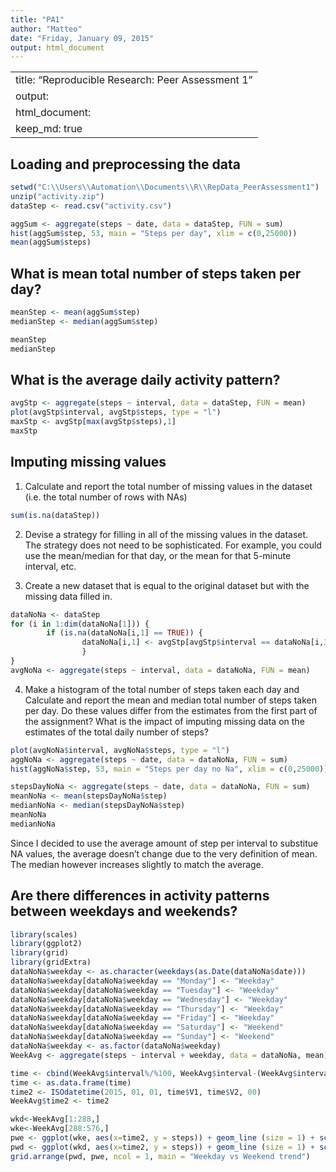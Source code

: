 ```yaml
---
title: "PA1"
author: "Matteo"
date: "Friday, January 09, 2015"
output: html_document
---
```


---
title: "Reproducible Research: Peer Assessment 1"
output: 
  html_document:
    keep_md: true
---


## Loading and preprocessing the data

``` r
setwd("C:\\Users\\Automation\\Documents\\R\\RepData_PeerAssessment1")
unzip("activity.zip")
dataStep <- read.csv("activity.csv")

aggSum <- aggregate(steps ~ date, data = dataStep, FUN = sum)
hist(aggSum$step, 53, main = "Steps per day", xlim = c(0,25000))
mean(aggSum$steps)

```


## What is mean total number of steps taken per day?
``` r
meanStep <- mean(aggSum$step)
medianStep <- median(aggSum$step)

meanStep
medianStep
```


## What is the average daily activity pattern?
``` r
avgStp <- aggregate(steps ~ interval, data = dataStep, FUN = mean)
plot(avgStp$interval, avgStp$steps, type = "l")
maxStp <- avgStp[max(avgStp$steps),1]
maxStp
```

## Imputing missing values
1. Calculate and report the total number of missing values in the dataset
(i.e. the total number of rows with NAs)
``` r
sum(is.na(dataStep))

```

2. Devise a strategy for filling in all of the missing values in the dataset. The
strategy does not need to be sophisticated. For example, you could use
the mean/median for that day, or the mean for that 5-minute interval, etc.


3. Create a new dataset that is equal to the original dataset but with the
missing data filled in.
``` r
dataNoNa <- dataStep
for (i in 1:dim(dataNoNa[1])) {
        if (is.na(dataNoNa[i,1] == TRUE)) {
                dataNoNa[i,1] <- avgStp[avgStp$interval == dataNoNa[i,3],2]
                }
}
avgNoNa <- aggregate(steps ~ interval, data = dataNoNa, FUN = mean)
```

4. Make a histogram of the total number of steps taken each day and Calculate
and report the mean and median total number of steps taken per day. Do
these values differ from the estimates from the first part of the assignment?
What is the impact of imputing missing data on the estimates of the total
daily number of steps?
```r
plot(avgNoNa$interval, avgNoNa$steps, type = "l")
aggNoNa <- aggregate(steps ~ date, data = dataNoNa, FUN = sum)
hist(aggNoNa$step, 53, main = "Steps per day no Na", xlim = c(0,25000))

stepsDayNoNa <- aggregate(steps ~ date, data = dataNoNa, FUN = sum)
meanNoNa <- mean(stepsDayNoNa$step)
medianNoNa <- median(stepsDayNoNa$step)
meanNoNa
medianNoNa

```


Since I decided to use the average amount of step per interval to substitue NA 
values, the average doesn't change due to the very definition of mean. The 
median however increases slightly to match the average.  

## Are there differences in activity patterns between weekdays and weekends?
```r
library(scales)
library(ggplot2)
library(grid)
library(gridExtra)
dataNoNa$weekday <- as.character(weekdays(as.Date(dataNoNa$date)))
dataNoNa$weekday[dataNoNa$weekday == "Monday"] <- "Weekday"
dataNoNa$weekday[dataNoNa$weekday == "Tuesday"] <- "Weekday"
dataNoNa$weekday[dataNoNa$weekday == "Wednesday"] <- "Weekday"
dataNoNa$weekday[dataNoNa$weekday == "Thursday"] <- "Weekday"
dataNoNa$weekday[dataNoNa$weekday == "Friday"] <- "Weekday"
dataNoNa$weekday[dataNoNa$weekday == "Saturday"] <- "Weekend"
dataNoNa$weekday[dataNoNa$weekday == "Sunday"] <- "Weekend"
dataNoNa$weekday <- as.factor(dataNoNa$weekday)
WeekAvg <- aggregate(steps ~ interval + weekday, data = dataNoNa, mean)

time <- cbind(WeekAvg$interval%/%100, WeekAvg$interval-(WeekAvg$interval%/%100)*100)
time <- as.data.frame(time)
time2 <- ISOdatetime(2015, 01, 01, time$V1, time$V2, 00)
WeekAvg$time2 <- time2

wkd<-WeekAvg[1:288,]
wke<-WeekAvg[288:576,]
pwe <- ggplot(wke, aes(x=time2, y = steps)) + geom_line (size = 1) + scale_x_datetime(labels = date_format("%H:%M"),breaks = "2 hour") + theme (axis.text=element_text(size=8))+ xlab("Hour")
pwd <- ggplot(wkd, aes(x=time2, y = steps)) + geom_line (size = 1) + scale_x_datetime(labels = date_format("%H:%M"),breaks = "2 hour") + theme (axis.text=element_text(size=8))+ xlab("Hour")
grid.arrange(pwd, pwe, ncol = 1, main = "Weekday vs Weekend trend")
```